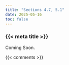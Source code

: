 ```yaml
---
title: "Sections 4.7, 5.1"
date: 2025-05-16
toc: false
---
```


### {{< meta title >}}

Coming Soon.


{{< comments >}}
